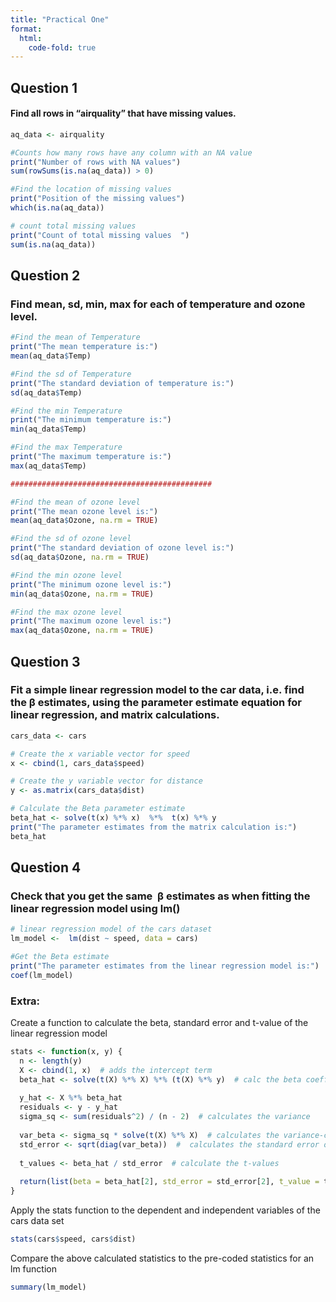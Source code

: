 ```yaml
---
title: "Practical One"
format: 
  html: 
    code-fold: true
---
```


## Question 1

#### Find all rows in "airquality" that have missing values.

```r
aq_data <- airquality

#Counts how many rows have any column with an NA value
print("Number of rows with NA values")
sum(rowSums(is.na(aq_data)) > 0)

#Find the location of missing values
print("Position of the missing values")
which(is.na(aq_data))

# count total missing values 
print("Count of total missing values  ")
sum(is.na(aq_data))
```

## Question 2

### Find mean, sd, min, max for each of temperature and ozone level.

```r
#Find the mean of Temperature
print("The mean temperature is:")
mean(aq_data$Temp)

#Find the sd of Temperature
print("The standard deviation of temperature is:")
sd(aq_data$Temp)

#Find the min Temperature
print("The minimum temperature is:")
min(aq_data$Temp)

#Find the max Temperature
print("The maximum temperature is:")
max(aq_data$Temp)

#############################################

#Find the mean of ozone level
print("The mean ozone level is:")
mean(aq_data$Ozone, na.rm = TRUE)

#Find the sd of ozone level
print("The standard deviation of ozone level is:")
sd(aq_data$Ozone, na.rm = TRUE)

#Find the min ozone level
print("The minimum ozone level is:")
min(aq_data$Ozone, na.rm = TRUE)

#Find the max ozone level
print("The maximum ozone level is:")
max(aq_data$Ozone, na.rm = TRUE)
```

## Question 3

### Fit a simple linear regression model to the car data, i.e. find the β estimates, using the parameter estimate equation for linear regression, and matrix calculations.

```r
cars_data <- cars

# Create the x variable vector for speed
x <- cbind(1, cars_data$speed)

# Create the y variable vector for distance
y <- as.matrix(cars_data$dist)

# Calculate the Beta parameter estimate
beta_hat <- solve(t(x) %*% x)  %*%  t(x) %*% y
print("The parameter estimates from the matrix calculation is:")
beta_hat
```

## Question 4

### Check that you get the same  β estimates as when fitting the linear regression model using lm()

```r
# linear regression model of the cars dataset 
lm_model <-  lm(dist ~ speed, data = cars)

#Get the Beta estimate
print("The parameter estimates from the linear regression model is:")
coef(lm_model)
```

### Extra:

Create a function to calculate the beta, standard error and t-value of the linear regression model

```r
stats <- function(x, y) {
  n <- length(y)
  X <- cbind(1, x)  # adds the intercept term
  beta_hat <- solve(t(X) %*% X) %*% (t(X) %*% y)  # calc the beta coefficient from X and y vectors
  
  y_hat <- X %*% beta_hat
  residuals <- y - y_hat
  sigma_sq <- sum(residuals^2) / (n - 2)  # calculates the variance 
  
  var_beta <- sigma_sq * solve(t(X) %*% X)  # calculates the variance-covariance matrix
  std_error <- sqrt(diag(var_beta))  #  calculates the standard error of coefficients
  
  t_values <- beta_hat / std_error  # calculate the t-values
  
  return(list(beta = beta_hat[2], std_error = std_error[2], t_value = t_values[2]))
}
```

Apply the stats function to the dependent and independent variables of the cars data set

```r
stats(cars$speed, cars$dist)
```

Compare the above calculated statistics to the pre-coded statistics for an lm function

```r
summary(lm_model)
```
